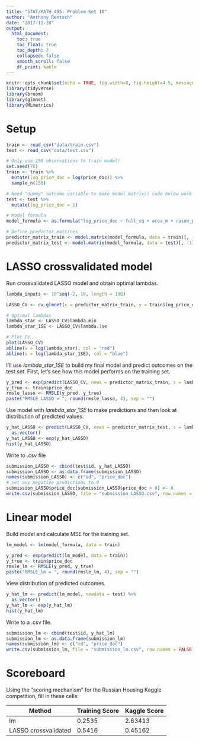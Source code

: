```yaml
---
title: "STAT/MATH 495: Problem Set 10"
author: "Anthony Rentsch"
date: "2017-11-28"
output:
  html_document:
    toc: true
    toc_float: true
    toc_depth: 2
    collapsed: false
    smooth_scroll: false
    df_print: kable
---
```


```r
knitr::opts_chunk$set(echo = TRUE, fig.width=8, fig.height=4.5, message=FALSE, warning = FALSE)
library(tidyverse)
library(broom)
library(glmnet)
library(MLmetrics)
```




# Setup

```r
train <- read_csv("data/train.csv")
test <- read_csv("data/test.csv")

# Only use 150 observations to train model!
set.seed(76)
train <- train %>% 
  mutate(log_price_doc = log(price_doc)) %>% 
  sample_n(150)

# Need "dummy" outcome variable to make model.matrix() code below work
test <- test %>% 
  mutate(log_price_doc = 1) 

# Model formula
model_formula <- as.formula("log_price_doc ~ full_sq + area_m + raion_popul + green_zone_part + indust_part + children_preschool + preschool_education_centers_raion + children_school + school_education_centers_raion + school_education_centers_top_20_raion + healthcare_centers_raion + university_top_20_raion + sport_objects_raion + additional_education_raion + culture_objects_top_25 + culture_objects_top_25_raion + shopping_centers_raion + office_raion + thermal_power_plant_raion + incineration_raion + oil_chemistry_raion + radiation_raion + railroad_terminal_raion + big_market_raion + nuclear_reactor_raion + detention_facility_raion + full_all + male_f + female_f + young_all + young_male + young_female + work_all + work_male + work_female + ekder_all + ekder_male + ekder_female + ID_metro + metro_min_avto + metro_km_avto + kindergarten_km + school_km + park_km + green_zone_km + industrial_km + water_treatment_km + cemetery_km + incineration_km + railroad_station_avto_km + railroad_station_avto_min + ID_railroad_station_avto + public_transport_station_km + public_transport_station_min_walk + water_km + water_1line + mkad_km + ttk_km + sadovoe_km + bulvar_ring_km + kremlin_km + big_road1_km + ID_big_road1 + big_road1_1line + big_road2_km + ID_big_road2 + railroad_km + railroad_1line + zd_vokzaly_avto_km + ID_railroad_terminal + bus_terminal_avto_km + ID_bus_terminal + oil_chemistry_km + nuclear_reactor_km + radiation_km + power_transmission_line_km + thermal_power_plant_km + ts_km + big_market_km + market_shop_km + fitness_km + swim_pool_km + ice_rink_km + stadium_km + basketball_km + hospice_morgue_km + detention_facility_km + public_healthcare_km + university_km + workplaces_km + shopping_centers_km + office_km + additional_education_km + preschool_km + big_church_km + church_synagogue_km + mosque_km + theater_km + museum_km + exhibition_km + catering_km + green_part_500 + prom_part_500 + office_count_500 + office_sqm_500 + trc_count_500 + trc_sqm_500") 

# Define predictor matrices
predictor_matrix_train <- model.matrix(model_formula, data = train)[, -1]
predictor_matrix_test <- model.matrix(model_formula, data = test)[, -1]
```


# LASSO crossvalidated model

Run crossvalidated LASSO model and obtain optimal lambdas. 

```r
lambda_inputs <- 10^seq(-2, 10, length = 100)

LASSO_CV <- cv.glmnet(x = predictor_matrix_train, y = train$log_price_doc, alpha=1, lambda = lambda_inputs)

# Optimal lambdas
lambda_star <- LASSO_CV$lambda.min
lambda_star_1SE <- LASSO_CV$lambda.1se

# Plot CV
plot(LASSO_CV)
abline(v = log(lambda_star), col = "red")
abline(v = log(lambda_star_1SE), col = "blue")
```

I'll use $lambda\_star\_1SE$ to build my final model and predict outcomes on the test set. First, let's see how this model performs on the training set.

```r
y_pred <- exp(predict(LASSO_CV, newx = predictor_matrix_train, s = lambda_star_1SE))
y_true <- train$price_doc
rmsle_lasso <- RMSLE(y_pred, y_true)
paste("RMSLE_LASSO = ", round(rmsle_lasso, 4), sep = "")
```

Use model with $lambda\_star\_1SE$ to make predictions and then look at distribution of predicted values.

```r
y_hat_LASSO <- predict(LASSO_CV, newx = predictor_matrix_test, s = lambda_star_1SE) %>% 
  as.vector()
y_hat_LASSO <- exp(y_hat_LASSO)
hist(y_hat_LASSO)
```


Write to .csv file

```r
submission_LASSO <- cbind(test$id, y_hat_LASSO)
submission_LASSO <- as.data.frame(submission_LASSO)
names(submission_LASSO) <- c("id", "price_doc")
# set any negative predictions to 0
submission_LASSO$price_doc[submission_LASSO$price_doc < 0] <- 0
write.csv(submission_LASSO, file = "submission_LASSO.csv", row.names = FALSE)
```

# Linear model

Build model and calculate MSE for the training set.

```r
lm_model <- lm(model_formula, data = train)
```

```r
y_pred <- exp(predict(lm_model, data = train))
y_true <- train$price_doc
rmsle_lm <- RMSLE(y_pred, y_true)
paste("RMSLE_lm = ", round(rmsle_lm, 4), sep = "")
```


View distribution of predicted outcomes. 

```r
y_hat_lm <- predict(lm_model, newdata = test) %>% 
  as.vector()
y_hat_lm <- exp(y_hat_lm)
hist(y_hat_lm)
```

Write to a .csv file.

```r
submission_lm <- cbind(test$id, y_hat_lm)
submission_lm <- as.data.frame(submission_lm)
names(submission_lm) <- c("id", "price_doc")
write.csv(submission_lm, file = "submission_lm.csv", row.names = FALSE)
```


# Scoreboard

Using the "scoring mechanism" for the Russian Housing Kaggle competition, fill
in these cells:


Method                | Training Score  | Kaggle Score
--------------------- | -------------   | -------------
lm                    |  0.2535         |  2.63413
LASSO crossvalidated  |  0.5416         |  0.45162
